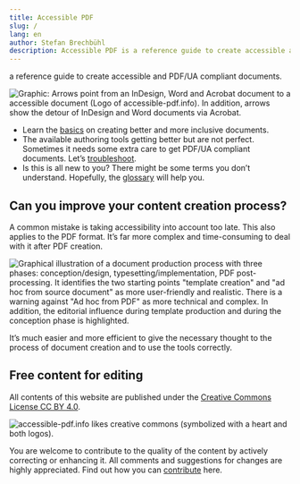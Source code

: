 ```yaml
---
title: Accessible PDF
slug: /
lang: en
author: Stefan Brechbühl
description: Accessible PDF is a reference guide to create accessible and PDF/UA compliant documents.
---
```


a reference guide to create accessible and PDF/UA compliant documents.

![Graphic: Arrows point from an InDesign, Word and Acrobat document to a accessible document (Logo of accessible-pdf.info). In addition, arrows show the detour of InDesign and Word documents via Acrobat.](/homepage-teasers_apps.png)

- Learn the [basics](/basics/general/structure-with-the-help-of-multi-level-headings/) on creating better and more inclusive documents.
- The available authoring tools getting better but are not perfect. Sometimes it needs some extra care to get PDF/UA compliant documents. Let’s [troubleshoot](/tutorials/general/document-title-is-not-set/).
- Is this is all new to you? There might be some terms you don’t understand. Hopefully, the [glossary](/glossary/) will help you.

## Can you improve your content creation process?

A common mistake is taking accessibility into account too late. This also applies to the PDF format. It’s far more complex and time-consuming to deal with it after PDF creation.

![Graphical illustration of a document production process with three phases: conception/design, typesetting/implementation, PDF post-processing. It identifies the two starting points "template creation" and "ad hoc from source document" as more user-friendly and realistic. There is a warning against "Ad hoc from PDF" as more technical and complex. In addition, the editorial influence during template production and during the conception phase is highlighted.](/homepage-teasers_workflow-en.png)

It’s much easier and more efficient to give the necessary thought to the process of document creation and to use the tools correctly.

## Free content for editing

All contents of this website are published under the [Creative Commons License CC BY 4.0](https://creativecommons.org/licenses/by/4.0/).

![accessible-pdf.info likes creative commons (symbolized with a heart and both logos).](/homepage-teasers_cc.png)

You are welcome to contribute to the quality of the content by actively correcting or enhancing it. All comments and suggestions for changes are highly appreciated. Find out how you can [contribute](https://github.com/pixelstrolch/accessible-pdf/blob/public/CONTRIBUTING.md) here.
